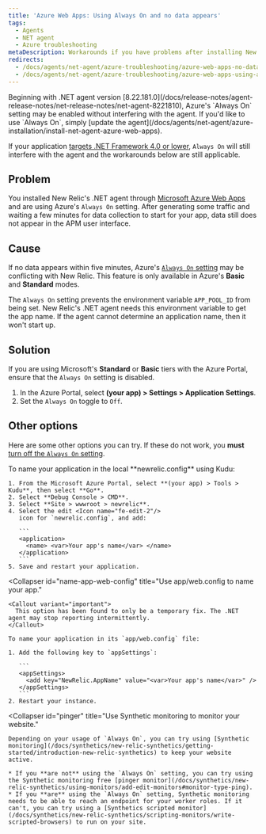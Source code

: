 ```yaml
---
title: 'Azure Web Apps: Using Always On and no data appears'
tags:
  - Agents
  - NET agent
  - Azure troubleshooting
metaDescription: Workarounds if you have problems after installing New Relic's .NET agent on a Windows Azure Web App.
redirects:
  - /docs/agents/net-agent/azure-troubleshooting/azure-web-apps-no-data-appears
  - /docs/agents/net-agent/azure-troubleshooting/azure-web-apps-using-always-on-and-no-data-appears
---
```


<Callout variant="important">
  Beginning with .NET agent version [8.22.181.0](/docs/release-notes/agent-release-notes/net-release-notes/net-agent-8221810), Azure's `Always On` setting may be enabled without interfering with the agent. If you'd like to use `Always On`, simply [update the agent](/docs/agents/net-agent/azure-installation/install-net-agent-azure-web-apps).

  If your application [targets .NET Framework 4.0 or lower](/docs/agents/net-agent/troubleshooting/technical-support-net-framework-40-or-lower), `Always On` will still interfere with the agent and the workarounds below are still applicable.
</Callout>

## Problem

You installed New Relic's .NET agent through [Microsoft Azure Web Apps](/docs/agents/net-agent/azure-installation/install-app-azure-web-apps) and are using Azure's `Always On` setting. After generating some traffic and waiting a few minutes for data collection to start for your app, data still does not appear in the APM user interface.

## Cause

If no data appears within five minutes, Azure's [`Always On` setting](https://azure.microsoft.com/en-us/documentation/articles/web-sites-create-web-jobs/) may be conflicting with New Relic. This feature is only available in Azure's **Basic** and **Standard** modes.

The `Always On` setting prevents the environment variable `APP_POOL_ID` from being set. New Relic's .NET agent needs this environment variable to get the app name. If the agent cannot determine an application name, then it won't start up.

## Solution

If you are using Microsoft's **Standard** or **Basic** tiers with the Azure Portal, ensure that the `Always On` setting is disabled.

1. In the Azure Portal, select **(your app) > Settings > Application Settings**.
2. Set the `Always On` toggle to `Off`.

## Other options

Here are some other options you can try. If these do not work, you **must** [turn off the `Always On` setting](#solution).

<CollapserGroup>
  <Collapser
    id="name-app"
    title="Use Kudu to name your app."
  >
    To name your application in the local **newrelic.config** using Kudu:

    1. From the Microsoft Azure Portal, select **(your app) > Tools > Kudu**, then select **Go**.
    2. Select **Debug Console > CMD**.
    3. Select **Site > wwwroot > newrelic**.
    4. Select the edit <Icon name="fe-edit-2"/>
       icon for `newrelic.config`, and add:

       ```
       <application>
         <name> <var>Your app's name</var> </name>
       </application>
       ```
    5. Save and restart your application.
  </Collapser>

  <Collapser
    id="name-app-web-config"
    title="Use app/web.config to name your app."
  >
    <Callout variant="important">
      This option has been found to only be a temporary fix. The .NET agent may stop reporting intermittently.
    </Callout>

    To name your application in its `app/web.config` file:

    1. Add the following key to `appSettings`:

       ```
       <appSettings>
         <add key="NewRelic.AppName" value="<var>Your app's name</var>" />
       </appSettings>
       ```
    2. Restart your instance.
  </Collapser>

  <Collapser
    id="pinger"
    title="Use Synthetic monitoring to monitor your website."
  >
    Depending on your usage of `Always On`, you can try using [Synthetic monitoring](/docs/synthetics/new-relic-synthetics/getting-started/introduction-new-relic-synthetics) to keep your website active.

    * If you **are not** using the `Always On` setting, you can try using the Synthetic monitoring free [pinger monitor](/docs/synthetics/new-relic-synthetics/using-monitors/add-edit-monitors#monitor-type-ping).
    * If you **are** using the `Always On` setting, Synthetic monitoring needs to be able to reach an endpoint for your worker roles. If it can't, you can try using a [Synthetics scripted monitor](/docs/synthetics/new-relic-synthetics/scripting-monitors/write-scripted-browsers) to run on your site.
  </Collapser>
</CollapserGroup>
